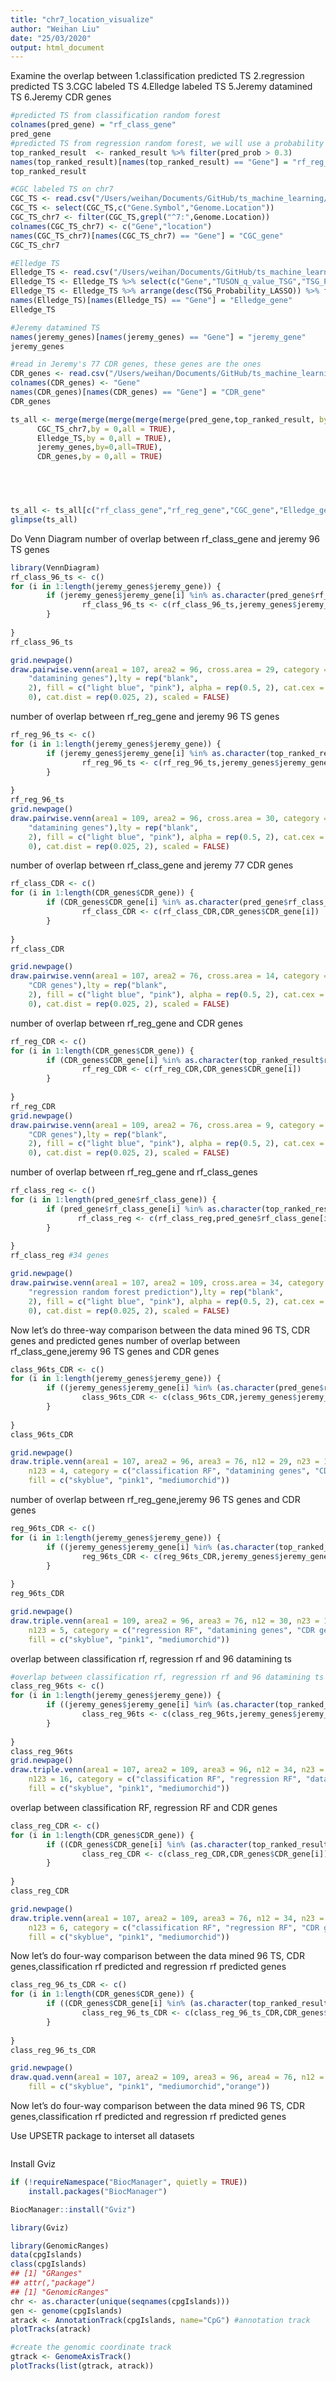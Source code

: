 ```yaml
---
title: "chr7_location_visualize"
author: "Weihan Liu"
date: "25/03/2020"
output: html_document
---
```

Examine the overlap between 
1.classification predicted TS
2.regression predicted TS
3.CGC labeled TS
4.Elledge labeled TS
5.Jeremy datamined TS
6.Jeremy CDR genes
```r
#predicted TS from classification random forest
colnames(pred_gene) = "rf_class_gene"
pred_gene 
#predicted TS from regression random forest, we will use a probability of 0.3 as a cutoff
top_ranked_result  <- ranked_result %>% filter(pred_prob > 0.3)
names(top_ranked_result)[names(top_ranked_result) == "Gene"] = "rf_reg_gene"
top_ranked_result 

#CGC labeled TS on chr7
CGC_TS <- read.csv("/Users/weihan/Documents/GitHub/ts_machine_learning/data/gwide_hema_classification/GCG_TS.csv",stringsAsFactors = FALSE)
CGC_TS <- select(CGC_TS,c("Gene.Symbol","Genome.Location"))
CGC_TS_chr7 <- filter(CGC_TS,grepl("^7:",Genome.Location))
colnames(CGC_TS_chr7) <- c("Gene","location")
names(CGC_TS_chr7)[names(CGC_TS_chr7) == "Gene"] = "CGC_gene"
CGC_TS_chr7

#Elledge TS
Elledge_TS <- read.csv("/Users/weihan/Documents/GitHub/ts_machine_learning/data/Elledge_2013_TS.csv",stringsAsFactors = FALSE)
Elledge_TS <- Elledge_TS %>% select(c("Gene","TUSON_q_value_TSG","TSG_Probability_LASSO","Chromosome")) %>% filter(Chromosome == "7")
Elledge_TS <- Elledge_TS %>% arrange(desc(TSG_Probability_LASSO)) %>% filter(TSG_Probability_LASSO > 0.3)
names(Elledge_TS)[names(Elledge_TS) == "Gene"] = "Elledge_gene"
Elledge_TS

#Jeremy datamined TS
names(jeremy_genes)[names(jeremy_genes) == "Gene"] = "jeremy_gene"
jeremy_genes

#read in Jeremy's 77 CDR genes, these genes are the ones
CDR_genes <- read.csv("/Users/weihan/Documents/GitHub/ts_machine_learning/data/CDR_list.csv",stringsAsFactors = FALSE)
colnames(CDR_genes) <- "Gene"
names(CDR_genes)[names(CDR_genes) == "Gene"] = "CDR_gene"
CDR_genes

ts_all <- merge(merge(merge(merge(merge(pred_gene,top_ranked_result, by = 0, all = TRUE),
      CGC_TS_chr7,by = 0,all = TRUE),
      Elledge_TS,by = 0,all = TRUE),
      jeremy_genes,by=0,all=TRUE),
      CDR_genes,by = 0,all = TRUE)




      
ts_all <- ts_all[c("rf_class_gene","rf_reg_gene","CGC_gene","Elledge_gene","jeremy_gene","CDR_gene")] 
glimpse(ts_all)
```

Do Venn Diagram
number of overlap between rf_class_gene and jeremy 96 TS genes
```r
library(VennDiagram)
rf_class_96_ts <- c()
for (i in 1:length(jeremy_genes$jeremy_gene)) {
        if (jeremy_genes$jeremy_gene[i] %in% as.character(pred_gene$rf_class_gene)){
                rf_class_96_ts <- c(rf_class_96_ts,jeremy_genes$jeremy_gene[i])
        }
      
}
rf_class_96_ts

grid.newpage()
draw.pairwise.venn(area1 = 107, area2 = 96, cross.area = 29, category = c("classification random forest prediction", 
    "datamining genes"),lty = rep("blank", 
    2), fill = c("light blue", "pink"), alpha = rep(0.5, 2), cat.cex = c(1,1),cex = c(2,2,2), cat.pos = c(0, 
    0), cat.dist = rep(0.025, 2), scaled = FALSE)
```

number of overlap between rf_reg_gene and jeremy 96 TS genes
```r
rf_reg_96_ts <- c()
for (i in 1:length(jeremy_genes$jeremy_gene)) {
        if (jeremy_genes$jeremy_gene[i] %in% as.character(top_ranked_result$rf_reg_gene)){
                rf_reg_96_ts <- c(rf_reg_96_ts,jeremy_genes$jeremy_gene[i])
        }
      
}
rf_reg_96_ts 
grid.newpage()
draw.pairwise.venn(area1 = 109, area2 = 96, cross.area = 30, category = c("regression random forest prediction", 
    "datamining genes"),lty = rep("blank", 
    2), fill = c("light blue", "pink"), alpha = rep(0.5, 2), cat.cex = c(1,1),cex = c(2,2,2),cat.pos = c(0, 
    0), cat.dist = rep(0.025, 2), scaled = FALSE)
```

number of overlap between rf_class_gene and jeremy 77 CDR genes
```r
rf_class_CDR <- c()
for (i in 1:length(CDR_genes$CDR_gene)) {
        if (CDR_genes$CDR_gene[i] %in% as.character(pred_gene$rf_class_gene)){
                rf_class_CDR <- c(rf_class_CDR,CDR_genes$CDR_gene[i])
        }
      
}
rf_class_CDR 

grid.newpage()
draw.pairwise.venn(area1 = 107, area2 = 76, cross.area = 14, category = c("classification random forest prediction", 
    "CDR genes"),lty = rep("blank", 
    2), fill = c("light blue", "pink"), alpha = rep(0.5, 2), cat.cex = c(1,1),cex = c(2,2,2), cat.pos = c(0, 
    0), cat.dist = rep(0.025, 2), scaled = FALSE)
```

number of overlap between rf_reg_gene and CDR genes
```r
rf_reg_CDR <- c()
for (i in 1:length(CDR_genes$CDR_gene)) {
        if (CDR_genes$CDR_gene[i] %in% as.character(top_ranked_result$rf_reg_gene)){
                rf_reg_CDR <- c(rf_reg_CDR,CDR_genes$CDR_gene[i])
        }
      
}
rf_reg_CDR
grid.newpage()
draw.pairwise.venn(area1 = 109, area2 = 76, cross.area = 9, category = c("regression random forest prediction", 
    "CDR genes"),lty = rep("blank", 
    2), fill = c("light blue", "pink"), alpha = rep(0.5, 2), cat.cex = c(1,1),cex = c(2,2,2),cat.pos = c(0, 
    0), cat.dist = rep(0.025, 2), scaled = FALSE)
```

number of overlap between rf_reg_gene and rf_class_genes
```r
rf_class_reg <- c()
for (i in 1:length(pred_gene$rf_class_gene)) {
        if (pred_gene$rf_class_gene[i] %in% as.character(top_ranked_result$rf_reg_gene)){
               rf_class_reg <- c(rf_class_reg,pred_gene$rf_class_gene[i])
        }
      
}
rf_class_reg #34 genes

grid.newpage()
draw.pairwise.venn(area1 = 107, area2 = 109, cross.area = 34, category = c("classification random forest prediction", 
    "regression random forest prediction"),lty = rep("blank", 
    2), fill = c("light blue", "pink"), alpha = rep(0.5, 2), cat.cex = c(0.8,0.8),cex = c(2,2,2),cat.pos = c(0, 
    0), cat.dist = rep(0.025, 2), scaled = FALSE)
```


Now let's do three-way comparison between the data mined 96 TS, CDR genes and predicted genes
number of overlap between rf_class_gene,jeremy 96 TS genes and CDR genes
```r

class_96ts_CDR <- c()
for (i in 1:length(jeremy_genes$jeremy_gene)) {
        if ((jeremy_genes$jeremy_gene[i] %in% (as.character(pred_gene$rf_class_gene))) & (jeremy_genes$jeremy_gene[i] %in% as.character(CDR_genes$CDR_gene))){
                class_96ts_CDR <- c(class_96ts_CDR,jeremy_genes$jeremy_gene[i])
        }
      
}
class_96ts_CDR

grid.newpage()
draw.triple.venn(area1 = 107, area2 = 96, area3 = 76, n12 = 29, n23 = 11, n13 = 14, 
    n123 = 4, category = c("classification RF", "datamining genes", "CDR genes"), lty = "blank", 
    fill = c("skyblue", "pink1", "mediumorchid"))
```

number of overlap between rf_reg_gene,jeremy 96 TS genes and CDR genes
```r
reg_96ts_CDR <- c()
for (i in 1:length(jeremy_genes$jeremy_gene)) {
        if ((jeremy_genes$jeremy_gene[i] %in% (as.character(top_ranked_result$rf_reg_gene))) & (jeremy_genes$jeremy_gene[i] %in% as.character(CDR_genes$CDR_gene))){
                reg_96ts_CDR <- c(reg_96ts_CDR,jeremy_genes$jeremy_gene[i])
        }
      
}
reg_96ts_CDR

grid.newpage()
draw.triple.venn(area1 = 109, area2 = 96, area3 = 76, n12 = 30, n23 = 11, n13 = 9, 
    n123 = 5, category = c("regression RF", "datamining genes", "CDR genes"), lty = "blank", 
    fill = c("skyblue", "pink1", "mediumorchid"))


```


overlap between classification rf, regression rf and 96 datamining ts
```r
#overlap between classification rf, regression rf and 96 datamining ts
class_reg_96ts <- c()
for (i in 1:length(jeremy_genes$jeremy_gene)) {
        if ((jeremy_genes$jeremy_gene[i] %in% (as.character(top_ranked_result$rf_reg_gene))) & (jeremy_genes$jeremy_gene[i] %in% as.character(pred_gene$rf_class_gene))){
                class_reg_96ts <- c(class_reg_96ts,jeremy_genes$jeremy_gene[i])
        }
      
}
class_reg_96ts
grid.newpage()
draw.triple.venn(area1 = 107, area2 = 109, area3 = 96, n12 = 34, n23 = 30, n13 = 29, 
    n123 = 16, category = c("classification RF", "regression RF", "datamined genes"), lty = "blank", 
    fill = c("skyblue", "pink1", "mediumorchid"))

```

overlap between classification RF, regression RF and CDR genes
```r
class_reg_CDR <- c()
for (i in 1:length(CDR_genes$CDR_gene)) {
        if ((CDR_genes$CDR_gene[i] %in% (as.character(top_ranked_result$rf_reg_gene))) & (CDR_genes$CDR_gene[i] %in% as.character(pred_gene$rf_class_gene))){
                class_reg_CDR <- c(class_reg_CDR,CDR_genes$CDR_gene[i])
        }
      
}
class_reg_CDR

grid.newpage()
draw.triple.venn(area1 = 107, area2 = 109, area3 = 76, n12 = 34, n23 = 9, n13 = 14, 
    n123 = 6, category = c("classification RF", "regression RF", "CDR genes"), lty = "blank", 
    fill = c("skyblue", "pink1", "mediumorchid"))
```

Now let's do four-way comparison between the data mined 96 TS, CDR genes,classification rf predicted and regression rf predicted genes
```r
class_reg_96_ts_CDR <- c()
for (i in 1:length(CDR_genes$CDR_gene)) {
        if ((CDR_genes$CDR_gene[i] %in% (as.character(top_ranked_result$rf_reg_gene))) & (CDR_genes$CDR_gene[i] %in% as.character(pred_gene$rf_class_gene)) & (CDR_genes$CDR_gene[i] %in% as.character(jeremy_genes$jeremy_gene))){
                class_reg_96_ts_CDR <- c(class_reg_96_ts_CDR,CDR_genes$CDR_gene[i])
        }
      
}
class_reg_96_ts_CDR 

grid.newpage()
draw.quad.venn(area1 = 107, area2 = 109, area3 = 96, area4 = 76, n12 = 34,n13 = 29, n14 = 14, n23 = 30, n24 = 9, n34 = 11, n123 = 16, n124 = 6, n134 = 4, n234 = 5, n1234 = 4 ,category = c("classification RF","regression RF", "datamining genes", "CDR genes"), lty = "blank", 
    fill = c("skyblue", "pink1", "mediumorchid","orange"))
```


Now let's do four-way comparison between the data mined 96 TS, CDR genes,classification rf predicted and regression rf predicted genes




Use UPSETR package to interset all datasets
```r

```


Install Gviz
```r
if (!requireNamespace("BiocManager", quietly = TRUE))
    install.packages("BiocManager")

BiocManager::install("Gviz")
```

```r
library(Gviz)
```

```r
library(GenomicRanges)
data(cpgIslands)
class(cpgIslands)
## [1] "GRanges"
## attr(,"package")
## [1] "GenomicRanges"
chr <- as.character(unique(seqnames(cpgIslands)))
gen <- genome(cpgIslands)
atrack <- AnnotationTrack(cpgIslands, name="CpG") #annotation track
plotTracks(atrack)

#create the genomic coordinate track
gtrack <- GenomeAxisTrack()
plotTracks(list(gtrack, atrack))
```

